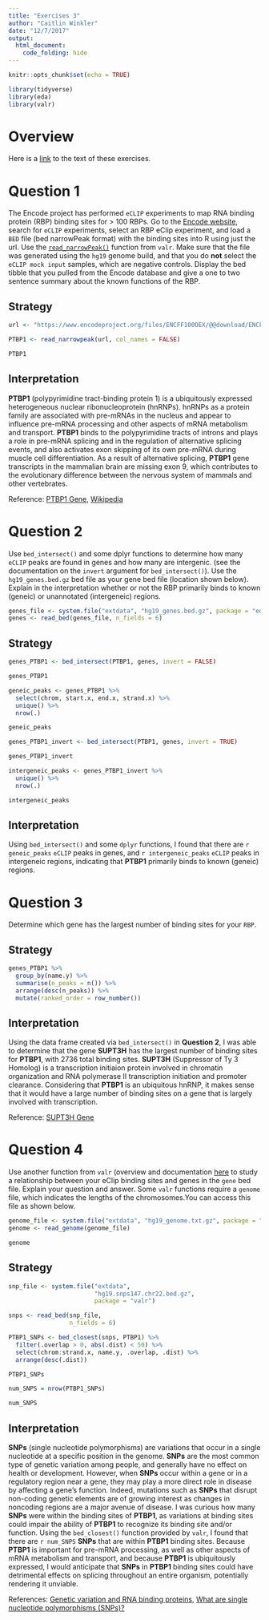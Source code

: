```yaml
---
title: "Exercises 3"
author: "Caitlin Winkler"
date: "12/7/2017"
output: 
  html_document:
    code_folding: hide
---
```


```r
knitr::opts_chunk$set(echo = TRUE)

library(tidyverse)
library(eda)
library(valr)

```

# Overview

Here is a [link](https://raw.githubusercontent.com/rnabioco/eda/master/vignettes/exercises-3.Rmd) to the text of these exercises.

# Question 1

The Encode project has performed `eCLIP` experiments to map RNA binding protein  (RBP) binding sites for > 100 RBPs. Go to the [Encode website](https://www.encodeproject.org/matrix/?type=Experiment), search for `eCLIP` experiments, select an RBP eClip experiment, and load a `BED` file (bed narrowPeak format) with the binding sites into R using just the url. Use the [`read_narrowPeak()`](https://rnabioco.github.io/valr/reference/read_bed.html) function from `valr`. Make sure that the file was generated using the `hg19` genome build, and that you do **not** select the `eCLIP mock input` samples, which are negative controls. Display the bed tibble that you pulled from the Encode database and give a one to two sentence summary about the known functions of the RBP. 

## Strategy

```r

url <- "https://www.encodeproject.org/files/ENCFF100OEX/@@download/ENCFF100OEX.bed.gz"

PTBP1 <- read_narrowpeak(url, col_names = FALSE)

PTBP1

```

## Interpretation

**PTBP1** (polypyrimidine tract-binding protein 1) is a ubiquitously expressed heterogeneous nuclear ribonucleoprotein (hnRNPs). hnRNPs as a protein family are associated with pre-mRNAs in the nucleus and appear to influence pre-mRNA processing and other aspects of mRNA metabolism and transport. **PTBP1** binds to the polypyrimidine tracts of introns and plays a role in pre-mRNA splicing and in the regulation of alternative splicing events, and also activates exon skipping of its own pre-mRNA during muscle cell differentiation. As a result of alternative splicing, **PTBP1** gene transcripts in the mammalian brain are missing exon 9, which contributes to the evolutionary difference between the nervous system of mammals and other vertebrates.

Reference: 
[PTBP1 Gene,](http://www.genecards.org/cgi-bin/carddisp.pl?gene=PTBP1)
[Wikipedia](https://en.wikipedia.org/wiki/PTBP1)

# Question 2

Use `bed_intersect()` and some dplyr functions to determine how many `eCLIP` peaks are found in genes and how many are intergenic. (see the documentation on the `invert` argument for `bed_intersect()`). Use the `hg19_genes.bed.gz` bed file as your gene bed file (location shown below). Explain in the interpretation whether or not the RBP primarily binds to known (geneic) or unannotated (intergeneic) regions. 

```r

genes_file <- system.file("extdata", "hg19_genes.bed.gz", package = "eda")
genes <- read_bed(genes_file, n_fields = 6)

```

## Strategy

```r

genes_PTBP1 <- bed_intersect(PTBP1, genes, invert = FALSE)

genes_PTBP1

geneic_peaks <- genes_PTBP1 %>% 
  select(chrom, start.x, end.x, strand.x) %>% 
  unique() %>% 
  nrow(.)

geneic_peaks

genes_PTBP1_invert <- bed_intersect(PTBP1, genes, invert = TRUE)

genes_PTBP1_invert

intergeneic_peaks <- genes_PTBP1_invert %>%
  unique() %>%
  nrow(.)

intergeneic_peaks

```

## Interpretation

Using `bed_intersect()` and some `dplyr` functions, I found that there are `r geneic_peaks` `eCLIP` peaks in genes, and `r intergeneic_peaks` `eCLIP` peaks in intergeneic regions, indicating that **PTBP1** primarily binds to known (geneic) regions.

# Question 3 

Determine which gene has the largest number of binding sites for your `RBP`. 

## Strategy

```r

genes_PTBP1 %>% 
  group_by(name.y) %>% 
  summarise(n_peaks = n()) %>% 
  arrange(desc(n_peaks)) %>% 
  mutate(ranked_order = row_number())

```

## Interpretation

Using the data frame created via `bed_intersect()` in **Question 2**, I was able to determine that the gene **SUPT3H** has the largest number of binding sites for **PTBP1**, with 2736 total binding sites. **SUPT3H** (Suppressor of Ty 3 Homolog) is a transcription initiaion protein involved in chromatin organization and RNA polymerase II transcription initiation and promoter clearance. Considering that **PTBP1** is an ubiquitous hnRNP, it makes sense that it would have a large number of binding sites on a gene that is largely involved with transcription.

Reference:
[SUPT3H Gene](http://www.genecards.org/cgi-bin/carddisp.pl?gene=SUPT3H)

# Question 4

Use another function from `valr` (overview and documentation [here](https://rnabioco.github.io/valr/articles/valr.html) to study a relationship between your eClip binding sites and genes in the `gene` bed file. Explain your question and answer. Some `valr` functions require a `genome` file, which indicates the lengths of the chromosomes.You can access this file as shown below.

```r

genome_file <- system.file("extdata", "hg19_genome.txt.gz", package = "eda")
genome <- read_genome(genome_file)

genome
```

## Strategy

```r

snp_file <- system.file("extdata", 
                        "hg19.snps147.chr22.bed.gz", 
                        package = "valr")

snps <- read_bed(snp_file, 
                 n_fields = 6)

PTBP1_SNPs <- bed_closest(snps, PTBP1) %>% 
  filter(.overlap > 0, abs(.dist) < 50) %>% 
  select(chrom:strand.x, name.y, .overlap, .dist) %>% 
  arrange(desc(.dist))

PTBP1_SNPs

num_SNPS = nrow(PTBP1_SNPs)

num_SNPS

```

## Interpretation

**SNPs** (single nucleotide polymorphisms) are variations that occur in a single nucleotide at a specific position in the genome. **SNPs** are the most common type of genetic variation among people, and generally have no effect on health or development. However, when **SNPs** occur within a gene or in a regulatory region near a gene, they may play a more direct role in disease by affecting a gene's function. Indeed, mutations such as **SNPs** that disrupt non-coding genetic elements are of growing interest as changes in noncoding regions are a major avenue of disease. I was curious how many **SNPs** were within the binding sites of **PTBP1**, as variations at binding sites could impair the ability of **PTBP1** to recognize its binding site and/or function. Using the `bed_closest()` function provided by `valr`, I found that there are `r num_SNPS` **SNPs** that are within **PTBP1** binding sites. Because **PTBP1** is important for pre-mRNA processing, as well as other aspects of mRNA metabolism and transport, and because **PTBP1** is ubiquitously expressed, I would anticipate that **SNPs** in **PTBP1** binding sites could have detrimental effects on splicing throughout an entire organism, potentially rendering it unviable.

References:
[Genetic variation and RNA binding proteins,](https://www.ncbi.nlm.nih.gov/pubmed/25201108)
[What are single nucleotide polymorphisms (SNPs)?](https://ghr.nlm.nih.gov/primer/genomicresearch/snp)
